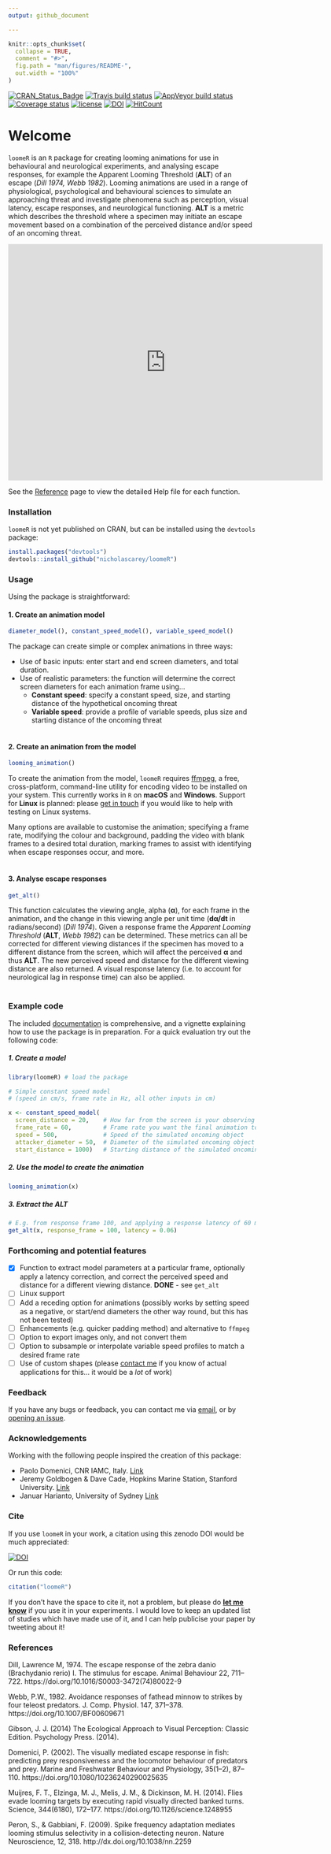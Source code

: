 ```yaml
---
output: github_document

---
```


<!-- README.md is generated from README.Rmd. Please edit that file -->

```r
knitr::opts_chunk$set(
  collapse = TRUE,
  comment = "#>",
  fig.path = "man/figures/README-",
  out.width = "100%"
)
```

[![CRAN_Status_Badge](http://www.r-pkg.org/badges/version/loomeR)](https://cran.r-project.org/package=loomeR)
[![Travis build status](https://travis-ci.org/nicholascarey/loomeR.svg?branch=master)](https://travis-ci.org/nicholascarey/loomeR)
[![AppVeyor build status](https://ci.appveyor.com/api/projects/status/github/nicholascarey/loomeR?branch=master&svg=true)](https://ci.appveyor.com/project/nicholascarey/loomeR)
[![Coverage status](https://codecov.io/gh/nicholascarey/loomeR/branch/master/graph/badge.svg)](https://codecov.io/github/nicholascarey/loomeR?branch=master)
[![license](https://img.shields.io/badge/license-GPL--3-blue.svg)](https://www.gnu.org/licenses/gpl-3.0.en.html)
[![DOI](https://zenodo.org/badge/DOI/10.5281/zenodo.1212570.svg)](https://doi.org/10.5281/zenodo.1212570) 
[![HitCount](http://hits.dwyl.io/nicholascarey/loomeR.svg)](http://hits.dwyl.io/nicholascarey/loomeR)

# Welcome

`loomeR` is an `R` package for creating looming animations for use in behavioural and neurological experiments, and analysing escape responses, for example the Apparent Looming Threshold (**ALT**) of an escape (*Dill 1974, Webb 1982*). Looming animations are used in a range of physiological, psychological and behavioural sciences to simulate an approaching threat and investigate phenomena such as perception, visual latency, escape responses, and neurological functioning. **ALT** is a metric which describes the threshold where a specimen may initiate an escape movement based on a combination of the perceived distance and/or speed of an oncoming threat. 

<p align="center">

<iframe src="https://player.vimeo.com/video/267812726" width="640" height="480" frameborder="0" webkitallowfullscreen mozallowfullscreen allowfullscreen></iframe>

</p>

See the [Reference](https://nicholascarey.github.io/loomeR/reference/index.html) page to view the detailed Help file for each function. 

### Installation
`loomeR` is not yet published on CRAN, but can be installed using the `devtools` package:

```r
install.packages("devtools")
devtools::install_github("nicholascarey/loomeR")
```

### Usage
Using the package is straightforward: 

#### 1. Create an animation model
```r
diameter_model(), constant_speed_model(), variable_speed_model()
```
The package can create simple or complex animations in three ways: 

- Use of basic inputs: enter start and end screen diameters, and total duration. 
- Use of realistic parameters: the function will determine the correct screen diameters for each animation frame using...
    - **Constant speed**: specify a constant speed, size, and starting distance of the hypothetical oncoming threat
    - **Variable speed**: provide a profile of variable speeds, plus size and starting distance of the oncoming threat
<br>
<br>

#### 2. Create an animation from the model
```r
looming_animation()
```
To create the animation from the model, `loomeR` requires [ffmpeg](http://ffmpeg.org), a free, cross-platform, command-line utility for encoding video to be installed on your system. This currently works in `R` on **macOS** and **Windows**. Support for **Linux** is planned: please [get in touch](mailto:nicholascarey@gmail.com) if you would like to help with testing on Linux systems. 

Many options are available to customise the animation; specifying a frame rate, modifying the colour and background, padding the video with blank frames to a desired total duration, marking frames to assist with identifying when escape responses occur, and more. 
<br>
<br>

#### 3. Analyse escape responses 
```r
get_alt()
```
This function calculates the viewing angle, alpha (**&alpha;**), for each frame in the animation, and the change in this viewing angle per unit time (**d&alpha;/dt** in radians/second) (*Dill 1974*). Given a response frame the *Apparent Looming Threshold* (**ALT**, *Webb 1982*) can be determined. These metrics can all be corrected for different viewing distances if the specimen has moved to a different distance from the screen, which will affect the perceived **&alpha;** and thus **ALT**. The new perceived speed and distance for the different viewing distance are also returned. A visual response latency (i.e. to account for neurological lag in response time) can also be applied. 
<br>
<br>

### Example code

The included [documentation](https://nicholascarey.github.io/loomeR/reference/index.html) is comprehensive, and a vignette explaining how to use the package is in preparation. For a quick evaluation try out the following code:

##### 1. Create a model

```r
library(loomeR) # load the package

# Simple constant speed model
# (speed in cm/s, frame rate in Hz, all other inputs in cm)

x <- constant_speed_model(
  screen_distance = 20,    # How far from the screen is your observing specimen?
  frame_rate = 60,         # Frame rate you want the final animation to be 
  speed = 500,             # Speed of the simulated oncoming object
  attacker_diameter = 50,  # Diameter of the simulated oncoming object
  start_distance = 1000)   # Starting distance of the simulated oncoming object
```

##### 2. Use the model to create the animation

```r
looming_animation(x)
```

##### 3. Extract the ALT 

```r
# E.g. from response frame 100, and applying a response latency of 60 milliseconds
get_alt(x, response_frame = 100, latency = 0.06)

```

### Forthcoming and potential features

- [X] Function to extract model parameters at a particular frame, optionally apply a latency correction, and correct the perceived speed and distance for a different viewing distance. **DONE** - see `get_alt`
- [ ] Linux support
- [ ] Add a receding option for animations (possibly works by setting speed as a negative, or start/end diameters the other way round, but this has not been tested)
- [ ] Enhancements (e.g. quicker padding method) and alternative to `ffmpeg`
- [ ] Option to export images only, and not convert them
- [ ] Option to subsample or interpolate variable speed profiles to match a desired frame rate
- [ ] Use of custom shapes (please [contact me](mailto:nicholascarey@gmail.com) if you know of actual applications for this... it would be a *lot* of work)

### Feedback

If you have any bugs or feedback, you can contact me via [email](mailto:nicholascarey@gmail.com), or by [opening an issue](https://github.com/nicholascarey/loomeR/issues). 

### Acknowledgements

Working with the following people inspired the creation of this package:

- Paolo Domenici, CNR IAMC, Italy.  [Link](http://iamc.objectis.net/staff/domenici-paolo)
- Jeremy Goldbogen & Dave Cade, Hopkins Marine Station, Stanford University. [Link](http://goldbogen.stanford.edu)
- Januar Harianto, University of Sydney [Link](https://github.com/januarharianto)

### Cite
If you use `loomeR` in your work, a citation using this zenodo DOI would be much appreciated:

[![DOI](https://zenodo.org/badge/DOI/10.5281/zenodo.1212570.svg)](https://doi.org/10.5281/zenodo.1212570)

Or run this code:

```r
citation("loomeR")
```


If you don't have the space to cite it, not a problem, but please do **[let me know](mailto:nicholascarey@gmail.com)** if you use it in your experiments. I would love to keep an updated list of studies which have made use of it, and I can help publicise your paper by tweeting about it! 

### References

Dill, Lawrence M, 1974. The escape response of the zebra danio (Brachydanio rerio) I. The stimulus for escape. Animal Behaviour 22, 711–722. https://doi.org/10.1016/S0003-3472(74)80022-9

Webb, P.W., 1982. Avoidance responses of fathead minnow to strikes by four teleost predators. J. Comp. Physiol. 147, 371–378. https://doi.org/10.1007/BF00609671

Gibson, J. J. (2014) The Ecological Approach to Visual Perception: Classic Edition. Psychology Press. (2014).

Domenici, P. (2002). The visually mediated escape response in fish: predicting prey responsiveness and the locomotor behaviour of predators and prey. Marine and Freshwater Behaviour and Physiology, 35(1–2), 87–110. https://doi.org/10.1080/10236240290025635

Muijres, F. T., Elzinga, M. J., Melis, J. M., & Dickinson, M. H. (2014). Flies evade looming targets by executing rapid visually directed banked turns. Science, 344(6180), 172–177. https://doi.org/10.1126/science.1248955

Peron, S., & Gabbiani, F. (2009). Spike frequency adaptation mediates looming stimulus selectivity in a collision-detecting neuron. Nature Neuroscience, 12, 318. http://dx.doi.org/10.1038/nn.2259

